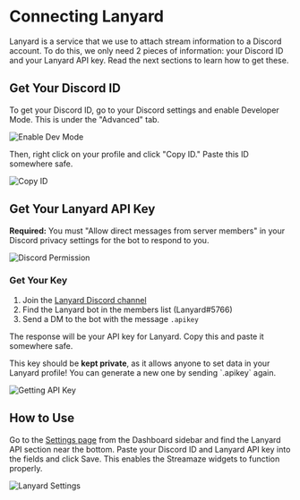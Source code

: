 
# Connecting Lanyard

Lanyard is a service that we use to attach stream information to a Discord account. To do this, we only need 2 pieces of information: your Discord ID and your Lanyard API key. Read the next sections to learn how to get these.

## Get Your Discord ID

To get your Discord ID, go to your Discord settings and enable Developer Mode. This is under the "Advanced" tab.

![Enable Dev Mode](/images/lanyard/dev-mode.png)

Then, right click on your profile and click "Copy ID." Paste this ID somewhere safe.

![Copy ID](/images/lanyard/copy-discord-id.png)

## Get Your Lanyard API Key

**Required:** You must "Allow direct messages from server members" in your Discord privacy settings for the bot to respond to you.

![Discord Permission](/images/lanyard/discord-permission.png)

### Get Your Key

1. Join the [Lanyard Discord channel](https://discord.gg/lanyard)
2. Find the Lanyard bot in the members list (Lanyard#5766)
3. Send a DM to the bot with the message `.apikey`

The response will be your API key for Lanyard. Copy this and paste it somewhere safe.

<Callout emoji="🔐">
    This key should be <b>kept private</b>, as it allows anyone to set data in your Lanyard profile! You can generate a new one by sending `.apikey` again.
</Callout>

![Getting API Key](/images/lanyard/api-key.png)

## How to Use

Go to the [Settings page](https://streamaze.live/settings) from the Dashboard sidebar and find the Lanyard API section near the bottom. Paste your Discord ID and Lanyard API key into the fields and click Save. This enables the Streamaze widgets to function properly.

![Lanyard Settings](/images/lanyard/lanyard-settings.png)